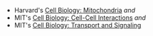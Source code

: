 
<CourseCard title="Cell Biology">

- Harvard's [Cell Biology: Mitochondria](https://www.edx.org/course/cell-biology-mitochondria) _and_
- MIT's [Cell Biology: Cell-Cell Interactions](https://www.edx.org/course/cell-biology-3) _and_
- MIT's [Cell Biology: Transport and Signaling](https://www.edx.org/course/cell-biology-transport)

</CourseCard>
